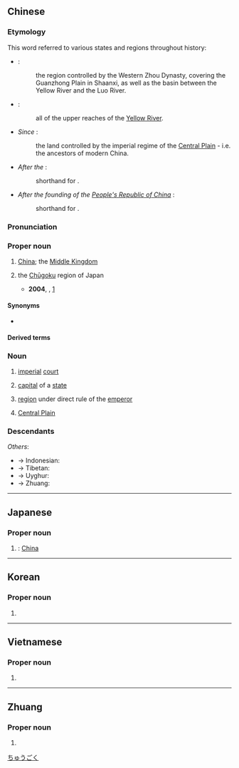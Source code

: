 ==Chinese==
{{zh-forms|s=中国|lit=middle country; central country}}
{{zh-wp|zh|yue|gan|hak:Chûng-koet|cdo:Dṳ̆ng-guók|nan:Tiong-kok|wuu}}

===Etymology===
This word referred to various states and regions throughout history:
* ''{{w|Western Zhou Dynasty}}'' {{defdate|1046–771 {{BCE}}}}:
*: the region controlled by the Western Zhou Dynasty, covering the Guanzhong Plain in Shaanxi, as well as the basin between the Yellow River and the Luo River.
* ''{{w|Eastern Zhou Dynasty}}'' {{defdate|770–221 {{BCE}}}}:
*: all of the upper reaches of the [[Yellow River]].
* ''Since {{w|Qin Dynasty}}'' {{defdate|221 {{BCE}}–1911 {{CE}}}}:
*: the land controlled by the imperial regime of the [[w:Zhongyuan|Central Plain]] - i.e. the ancestors of modern China.
* ''After the {{w|Xinhai Revolution}}'' {{defdate|1911 {{CE}}}}:
*: shorthand for {{zh-l|中華民國}}.
* ''After the founding of the [[People's Republic of China]]'' {{defdate|1949 {{CE}}}}:
*: shorthand for {{zh-l|中華人民共和國}}.

===Pronunciation===
{{zh-pron
|m=Zhōngguó
|ma=Zh-zhongguo.ogg
|m-s=Zong1gue2
|c=zung1 gwok3
|c-t=zuung1 gok2
|h=pfs=Chûng-koet;gd=zung1 guêd5
|g=zung1 guet6
|j=zung1 gueh4
|md=Dṳ̆ng-guók
|mn=Tiong-kok
|mn-t=dong1 gog4
|w=1tson koq
|x=zhong1 gue6
|mc=1
|oc=1
|cat=pn,n
}}

===Proper noun===
{{zh-proper noun}}

# [[China]]; the [[Middle Kingdom]]
#: {{zh-x|中國 的 首都{dū} 是 ^北京 。|The capital of '''China''' is Beijing.}}
#: {{zh-x|他 現在 在 ^中國 旅行。|He's travelling around '''China''' right now.}}
#: {{zh-x|你 喜歡 ^中國 文學 嗎？|Do you like '''Chinese''' literature?}}
#: {{zh-x|^中國 和平.崛起|'''China''''s peaceful rise}}
#: {{zh-x|^中國 社會科學院|the '''Chinese''' Academy of Social Sciences}}
# {{zh-div|地方|地區}} the [[Chūgoku]] region of Japan
#* '''2004''', {{l|zh||于沛}}, {{l|zh||中国社会科学院世界历史研究所学术论文集（1964-2004）：古代中世纪卷}}[https://books.google.com/books?id=A3NsAAAAIAAJ&q=%E4%B8%AD%E5%9C%8B%E5%9C%B0%E6%96%B9+%E4%B9%9D%E5%B7%9E+%E6%97%A5%E6%9C%AC&ved=0ahUKEwisqLmq0eHTAhVT62MKHWsqDAo4WhDoAQhWMAg]
#*: {{zh-x|這裡 的 '''^中國''' 是 指 ^日本 的 '''^中國.^地方'''，即 指 ^本州 西部 的 ^岡山、^廣島、^山口、^島根、^鳥取 5 縣。|Here, {{l|zh||中國}} refers to the Chūgoku region of Japan, or the five prefectures of Okayama, Hiroshima, Yamagushi, Shimane, and Tottori that lay in the western region of Honshū.}}

====Synonyms====
* {{qualifier|abbreviation}} {{zh-l|華}}

====Derived terms====
{{zh-der|fold=1|中國本土|中國城|中國大陸|中國風|中國工農紅軍|中國海|中國話|中國化|中國畫|中國結|中國內地|中國人民解放軍|中國人|中國式|中國通|中國圖|中國學|中國銀行|中國語|中國中心主義|中國字}}

===Noun===
{{zh-noun}}

# {{lb|zh|archaic}} [[imperial]] [[court]]
# {{lb|zh|archaic}} [[capital]] of a [[state]]
# {{lb|zh|archaic}} [[region]] under direct rule of the [[emperor]]
# {{lb|zh|archaic}} [[w:Zhongyuan|Central Plain]]

===Descendants===
{{CJKV||ちゅうごく|중국|Trung Quốc|j=中国}}
''Others'':
* → Indonesian: {{l|id|Tiongkok}}
* → Tibetan: {{l|bo|ཀྲུང་གོ}}
* → Uyghur: {{l|ug|جۇڭگو}}
* → Zhuang: {{l|za|Cunghgoz}}

{{zh-cat|Countries}}

----

==Japanese==
{{ja-kanjitab|ちゅう|こく|k2=ごく|r=y|yomi=on}}

===Proper noun===
{{ja-pos|ちゅうごく|shin=中国|proper}}

# {{kyujitai spelling of|中国}}: [[China]]

[[Category:ja:Countries|ちゅうごく]]

----

==Korean==
{{ko-hanjatab}}

===Proper noun===
{{ko-propn|hangeul=중국}}

# {{hanja form of|중국|China}}

----

==Vietnamese==
{{vi-hantutab}}

===Proper noun===
{{vi-proper noun|sc=Hani}}

# {{han tu form of|Trung Quốc|[[China]]}}

{{cln|vi|proper nouns}}

----

==Zhuang==

===Proper noun===
{{za-head|proper noun|s=中国}}

# {{za-sawndip form of|ts=t|Cunghgoz}}